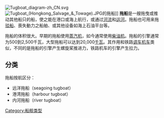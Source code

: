 {{Ship-stub}}

[[File:Tugboat_diagram-zh_CN.svg|thumb]]
[[File:Tugboat_(Hongkong_Salvage_&_Towage).JPG|thumb]]的拖船]]
'''拖船'''是一艘拖曳或推动其他船只的船，使之能在港口或海上航行，或通过[[河流|河流]]和[[运河|运河]]。拖船也可用来拖[[驳船|驳船]]、喪失動力之船舶、或其他设备如海上石油平台等。

拖船的体积很大。早期的拖船使用[[蒸汽机|蒸汽机]]，如今通常使用[[柴油|柴油机]]。拖船的引擎通常为500到2,500千瓦，大型拖船可以达到20,000[[千瓦|千瓦]]。其作用和铁路[[调车机车|调车机车]]类似，不同的是拖船的引擎产生螺旋桨推进力，铁路机车的引擎产生拉力。

== 分类 ==
拖船按航区分：
*远洋拖船（seagoing tugboat）
*港湾拖船（harbour tugboat）
*内河拖船（river tugboat）
{{19世纪和20世纪作战舰只类型}}
{{Authority control}}

[[Category:船舰类型|Category:船舰类型]]